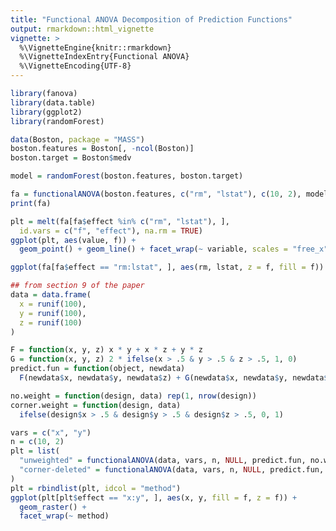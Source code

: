 ```yaml
---
title: "Functional ANOVA Decomposition of Prediction Functions"
output: rmarkdown::html_vignette
vignette: >
  %\VignetteEngine{knitr::rmarkdown}
  %\VignetteIndexEntry{Functional ANOVA}
  %\VignetteEncoding{UTF-8}
---
```


```r
library(fanova)
library(data.table)
library(ggplot2)
library(randomForest)
```



```r
data(Boston, package = "MASS")
boston.features = Boston[, -ncol(Boston)]
boston.target = Boston$medv

model = randomForest(boston.features, boston.target)

fa = functionalANOVA(boston.features, c("rm", "lstat"), c(10, 2), model)
print(fa)

plt = melt(fa[fa$effect %in% c("rm", "lstat"), ],
  id.vars = c("f", "effect"), na.rm = TRUE)
ggplot(plt, aes(value, f)) +
  geom_point() + geom_line() + facet_wrap(~ variable, scales = "free_x")

ggplot(fa[fa$effect == "rm:lstat", ], aes(rm, lstat, z = f, fill = f)) + geom_raster()
```

```r
## from section 9 of the paper
data = data.frame(
  x = runif(100),
  y = runif(100),
  z = runif(100)
)

F = function(x, y, z) x * y + x * z + y * z
G = function(x, y, z) 2 * ifelse(x > .5 & y > .5 & z > .5, 1, 0)
predict.fun = function(object, newdata)
  F(newdata$x, newdata$y, newdata$z) + G(newdata$x, newdata$y, newdata$z)

no.weight = function(design, data) rep(1, nrow(design))
corner.weight = function(design, data)
  ifelse(design$x > .5 & design$y > .5 & design$z > .5, 0, 1)

vars = c("x", "y")
n = c(10, 2)
plt = list(
  "unweighted" = functionalANOVA(data, vars, n, NULL, predict.fun, no.weight),
  "corner-deleted" = functionalANOVA(data, vars, n, NULL, predict.fun, corner.weight)
)
plt = rbindlist(plt, idcol = "method")
ggplot(plt[plt$effect == "x:y", ], aes(x, y, fill = f, z = f)) +
  geom_raster() + 
  facet_wrap(~ method)
```

